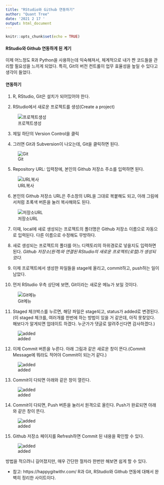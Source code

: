 ```yaml
---
title: "RStudio와 Github 연동하기"
author: "Quant Tree"
date: '2021 2 17 '
output: html_document
---
```

  
  ```r
knitr::opts_chunk$set(echo = TRUE)
```

#### RStudio와 Github 연동하게 된 계기

이제 어느정도 R과 Python을 사용하는데 익숙해져서, 체계적으로 내가 짠 코드들을 관리할 필요성을 느끼게 되었다.
특히, Git의 버전 컨트롤이 업무 효율성을 높일 수 있다고 생각이 들었다.
  
#### 연동하기
  
1. R, RStudio, Git은 설치가 되어있어야 한다.

2. RStudio에서 새로운 프로젝트를 생성(Create a project)

![프로젝트생성](https://github.com/Quant-Tree/blog/blob/main/r_and_git_01.PNG?raw=true)

3. 제일 하단의 Version Control을 클릭


4. 그러면 Git과 Subversion이 나오는데, Git을 클릭하면 된다.

![Git](https://github.com/Quant-Tree/blog/blob/main/r_and_git_02.PNG?raw=true)

5. Repository URL: 입력창에, 본인의 Github 저장소 주소를 입력하면 된다. 

![URL복사](https://github.com/Quant-Tree/blog/blob/main/r_and_git_03.PNG?raw=true)

6. 본인의 Github 저장소 URL은 주소창의 URL을 그대로 복붙해도 되고, 아래 그림에서처럼 초록색 버튼을 눌러 복사해와도 된다. 

![저장소URL](https://github.com/Quant-Tree/blog/blob/main/r_and_git_04.PNG?raw=true)

7. 이때, local에 새로 생성되는 프로젝트의 폴더명은 Github 저장소 이름으로 자동으로 입력된다. 다른 이름으로 수정해도 무방하다.

8. 새로 생성되는 프로젝트의 폴더를 어느 디렉토리의 하위경로로 넣을지도 입력하면 된다. *Github 저장소(원격)와 연결된 RStudio의 새로운 프로젝트(로컬)가 생성되었다.*

9. 이제 프로젝트에서 생성한 파일들을 stage에 올리고, commit하고, push하는 일이 남았다.

10. 먼저 RStudio 우측 상단에 보면, Git이라는 새로운 메뉴가 보일 것이다.

![Git메뉴](https://github.com/Quant-Tree/blog/blob/main/r_and_git_05.PNG?raw=true)

11. Staged 체크박스를 누르면, 해당 파일은 stage되고, status가 added로 변경된다. (이 staged 체크를, 여러개를 한번에 하는 방법이 있을 거 같은데, 아직 못찾았다. 해보다가 알게되면 업데이트 하겠다. 누군가가 댓글로 알려주신다면 감사하겠다.)

![added](https://github.com/Quant-Tree/blog/blob/main/r_and_git_06.PNG?raw=true)

12. 이제 Commit 버튼을 누른다. 아래 그림과 같은 새로운 창이 뜬다.(Commit Message에 뭐라도 적어야 Commit이 되는거 같다.)

![added](https://github.com/Quant-Tree/blog/blob/main/r_and_git_07.PNG?raw=true)

13. Commit이 다되면 아래와 같은 창이 열린다.

![added](https://github.com/Quant-Tree/blog/blob/main/r_and_git_08.PNG?raw=true)

14. Commit이 다되면, Push 버튼을 눌러서 원격으로 올린다. Push가 완료되면 아래와 같은 창이 뜬다.

![added](https://github.com/Quant-Tree/blog/blob/main/r_and_git_09.PNG?raw=true)

15. Github 저장소 페이지를 Refresh하면 Commit 된 내용을 확인할 수 있다.

![added](https://github.com/Quant-Tree/blog/blob/main/r_and_git_10.PNG?raw=true)

방법을 적으려니 길어졌지만, 매우 간단한 절차라 한번만 해보면 쉽게 할 수 있다.


- 참고: https://happygitwithr.com/
R과 Git, RStudio와 Github 연동에 대해서 완벽히 정리한 사이트이다.

